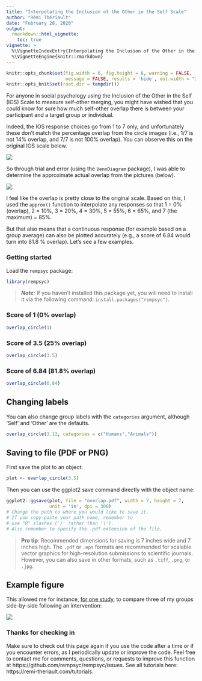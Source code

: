 ```yaml
---
title: "Interpolating the Inclusion of the Other in the Self Scale"
author: "Rémi Thériault"
date: "February 28, 2020"
output:
  rmarkdown::html_vignette:
    toc: true
vignette: >
  %\VignetteIndexEntry{Interpolating the Inclusion of the Other in the Self Scale}
  %\VignetteEngine{knitr::rmarkdown}
---
```


```r
knitr::opts_chunk$set(fig.width = 6, fig.height = 6, warning = FALSE, 
                      message = FALSE, results = 'hide', out.width = "30%")
knitr::opts_knit$set(root.dir = tempdir())
```

For anyone in social psychology using the Inclusion of the Other in the Self (IOS) Scale to measure self-other merging, you might have wished that you could know for sure how much self-other overlap there is between your participant and a target group or individual.

Indeed, the IOS response choices go from 1 to 7 only, and unfortunately these don't match the percentage overlap from the circle images (i.e., 1/7 is not 14% overlap, and 7/7 is not 100% overlap). You can observe this on the original IOS scale below.

![](https://rempsyc.remi-theriault.com/images/blog_circles/IOS.png)

So through trial and error (using the `VennDiagram` package), I was able to determine the approximate actual overlap from the pictures (below).

![](https://rempsyc.remi-theriault.com/images//blog_circles/overlap.png)

I feel like the overlap is pretty close to the original scale. Based on this, I used the `approx()` function to interpolate any responses so that 1 = 0% (overlap), 2 = 10%, 3 = 20%, 4 = 30%, 5 = 55%, 6 = 65%, and 7 (the maximum) = 85%.

But that also means that a continuous response (for example based on a group average) can also be plotted accurately (e.g., a score of 6.84 would turn into 81.8 % overlap). Let's see a few examples.


### Getting started

Load the `rempsyc` package:

```r
library(rempsyc)
```

> ***Note:*** If you haven't installed this package yet, you will need to install it via the following command: `install.packages("rempsyc")`.

### Score of 1 (0% overlap)

```r
overlap_circle(1)
```

### Score of 3.5 (25% overlap)

```r
overlap_circle(3.5)
```

### Score of 6.84 (81.8% overlap)

```r
overlap_circle(6.84)
```

## Changing labels

You can also change group labels with the `categories` argument, although 'Self' and 'Other' are the defaults.

```r
overlap_circle(3.12, categories = c("Humans","Animals"))
```

## Saving to file (PDF or PNG)
First save the plot to an object:

```r
plot <- overlap_circle(3.5)
```

Then you can use the ggplot2 save command directly with the object name:

```r
ggplot2::ggsave(plot, file = "overlap.pdf", width = 7, height = 7, 
                unit = 'in', dpi = 300)
# Change the path to where you would like to save it.
# If you copy-paste your path name, remember to 
# use "R" slashes ('/' rather than '\').
# Also remember to specify the .pdf extension of the file.
```

> **Pro tip**: Recommended dimensions for saving is 7 inches wide and 7 inches high. The `.pdf` or `.eps` formats are recommended for scalable vector graphics for high-resolution submissions to scientific journals. However, you can also save in other formats, such as `.tiff`, `.png`, or `.jpg`.

## Example figure
This allowed me for instance, [for one study](https://doi.org/10.1177/17470218211024826), to compare three of my groups side-by-side following an intervention:

![](https://rempsyc.remi-theriault.com/images//blog_circles/figure.png)

### Thanks for checking in
    
Make sure to check out this page again if you use the code after a time or if you encounter errors, as I periodically update or improve the code. Feel free to contact me for comments, questions, or requests to improve this function at https://github.com/rempsyc/rempsyc/issues. See all tutorials here: https://remi-theriault.com/tutorials.

